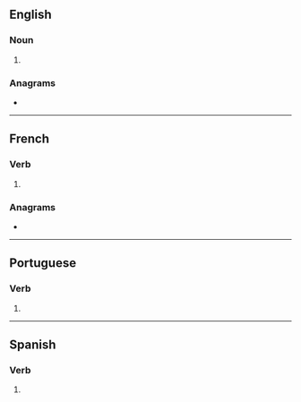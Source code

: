 {{also|crías}}
==English==

===Noun===
{{head|en|noun form}}

# {{plural of|en|cria}}

===Anagrams===
* {{anagrams|en|a=acirs|Ciras|Saric|Sirač|arsic|rasic|scari}}

----

==French==

===Verb===
{{head|fr|verb form}}

# {{inflection of|fr|crier||2|s|phis}}

===Anagrams===
* {{l|fr|ciras}}

----

==Portuguese==

===Verb===
{{head|pt|verb form}}

# {{pt-verb form of|criar|ar|indicative|present|singular|second}}

----

==Spanish==

===Verb===
{{head|es|verb form}}

# {{es-verb form of|criar|ending=-ar|mood=indicative|tense=present|number=s|person=2|formal=n|voseo=y|region=Latin America}}